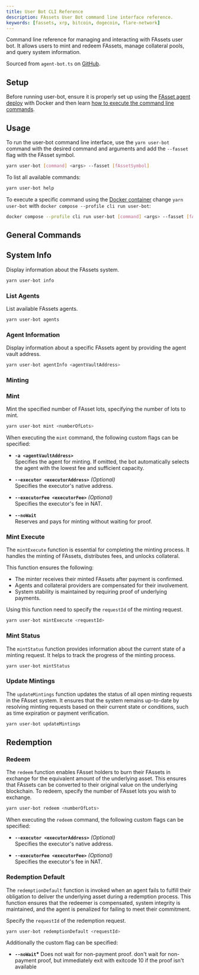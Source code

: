 ```yaml
---
title: User Bot CLI Reference
description: FAssets User Bot command line interface reference.
keywords: [fassets, xrp, bitcoin, dogecoin, flare-network]
---
```


Command line reference for managing and interacting with FAssets user bot. It allows users to mint and redeem FAssets, manage collateral pools, and query system information.

Sourced from `agent-bot.ts` on [GitHub](https://github.com/flare-labs-ltd/fasset-bots/blob/songbird-release/packages/fasset-bots-cli/src/cli/user-bot.ts).

## Setup

Before running user-bot, ensure it is properly set up using the [FAsset agent deploy](/fassets/guides/deploy-fassets-agent) with Docker and then learn [how to execute the command line commands](/fassets/guides/deploy-fassets-agent#execute-fasset-bot-commands).

## Usage

To run the user-bot command line interface, use the `yarn user-bot` command with the desired command and arguments and add the `--fasset` flag with the FAsset symbol.

```bash
yarn user-bot [command] <args> --fasset [fAssetSymbol]
```

To list all available commands:

```bash
yarn user-bot help
```

To execute a specific command using the [Docker container](/fassets/guides/deploy-fassets-agent#execute-fasset-bot-commands) change `yarn user-bot` with `docker compose --profile cli run user-bot`:

```bash
docker compose --profile cli run user-bot [command] <args> --fasset [fAssetSymbol]
```

## General Commands

## System Info

Display information about the FAssets system.

```bash
yarn user-bot info
```

### List Agents

List available FAssets agents.

```bash
yarn user-bot agents
```

### Agent Information

Display information about a specific FAssets agent by providing the agent vault address.

```bash
yarn user-bot agentInfo <agentVaultAddress>
```

### Minting

### Mint

Mint the specified number of FAsset lots, specifying the number of lots to mint.

```bash
yarn user-bot mint <numberOfLots>
```

When executing the `mint` command, the following custom flags can be specified:

- **`-a <agentVaultAddress>`**  
  Specifies the agent for minting. If omitted, the bot automatically selects the agent with the lowest fee and sufficient capacity.

- **`--executor <executorAddress>`** _(Optional)_  
  Specifies the executor's native address.

- **`--executorFee <executorFee>`** _(Optional)_  
  Specifies the executor's fee in NAT.

- **`--noWait`**  
   Reserves and pays for minting without waiting for proof.

### Mint Execute

The `mintExecute` function is essential for completing the minting process.
It handles the minting of FAssets, distributes fees, and unlocks collateral.

This function ensures the following:

- The minter receives their minted FAssets after payment is confirmed.
- Agents and collateral providers are compensated for their involvement.
- System stability is maintained by requiring proof of underlying payments.

Using this function need to specify the `requestId` of the minting request.

```bash
yarn user-bot mintExecute <requestId>
```

### Mint Status

The `mintStatus` function provides information about the current state of a minting request.
It helps to track the progress of the minting process.

```bash
yarn user-bot mintStatus
```

### Update Mintings

The `updateMintings` function updates the status of all open minting requests in the FAsset system.
It ensures that the system remains up-to-date by resolving minting requests based on their current state or conditions, such as time expiration or payment verification.

```bash
yarn user-bot updateMintings
```

## Redemption

### Redeem

The `redeem` function enables FAsset holders to burn their FAssets in exchange for the equivalent amount of the underlying asset.
This ensures that FAssets can be converted to their original value on the underlying blockchain.
To redeem, specify the number of FAsset lots you wish to exchange.

```bash
yarn user-bot redeem <numberOfLots>
```

When executing the `redeem` command, the following custom flags can be specified:

- **`--executor <executorAddress>`** _(Optional)_  
   Specifies the executor's native address.

- **`--executorFee <executorFee>`** _(Optional)_  
   Specifies the executor's fee in NAT.

### Redemption Default

The `redemptionDefault` function is invoked when an agent fails to fulfill their obligation to deliver the underlying asset during a redemption process.
This function ensures that the redeemer is compensated, system integrity is maintained, and the agent is penalized for failing to meet their commitment.

Specify the `requestId` of the redemption request.

```bash
yarn user-bot redemptionDefault <requestId>
```

Additionally the custom flag can be specified:

- **`--noWait`\***
  Does not wait for non-payment proof. don't wait for non-payment proof, but immediately exit with exitcode 10 if the proof isn't available
